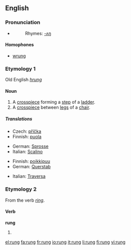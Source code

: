 ==English==

===Pronunciation===
*{{IPA|/rʌŋ/}}
*:Rhymes: [[Rhymes:English:-ʌŋ|-ʌŋ]]

====Homophones====
*[[wrung]]

===Etymology 1===
Old English ''[[hrung]]''

====Noun====
{{en-noun}}

# A [[crosspiece]] forming a [[step]] of a [[ladder]].
# A [[crosspiece]] between [[leg]]s of a [[chair]].

=====Translations=====
{{trans-top|ladder step}}
*Czech: [[příčka]] {{f}}
*Finnish: [[puola]]
{{trans-mid}}
*German: [[Sprosse]] {{f}}
*Italian: [[Scalino]] {{m}}
{{trans-bottom}}

{{trans-top|crosspiece between chair legs}}
*Finnish: [[poikkipuu]]
*German: [[Querstab]] {{m}}
{{trans-mid}}
*Italian: [[Traversa]] {{f}}
{{trans-bottom}}

===Etymology 2===
From the verb ''[[ring]]''. {{etystub}}

====Verb====
'''rung'''

# {{past participle of|[[ring]]}}


[[el:rung]]
[[fa:rung]]
[[fr:rung]]
[[io:rung]]
[[it:rung]]
[[li:rung]]
[[fi:rung]]
[[vi:rung]]